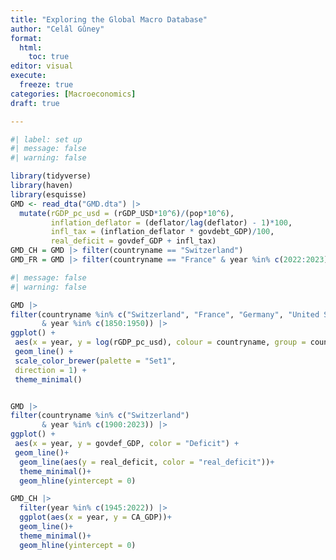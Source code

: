 ```yaml
---
title: "Exploring the Global Macro Database"
author: "Celâl Gûney"
format: 
  html:
    toc: true
editor: visual
execute: 
  freeze: true
categories: [Macroeconomics]
draft: true

---
```




```r
#| label: set up
#| message: false
#| warning: false

library(tidyverse)
library(haven)
library(esquisse)
GMD <- read_dta("GMD.dta") |> 
  mutate(rGDP_pc_usd = (rGDP_USD*10^6)/(pop*10^6),
         inflation_deflator = (deflator/lag(deflator) - 1)*100,
         infl_tax = (inflation_deflator * govdebt_GDP)/100,
         real_deficit = govdef_GDP + infl_tax)
GMD_CH = GMD |> filter(countryname == "Switzerland")
GMD_FR = GMD |> filter(countryname == "France" & year %in% c(2022:2023))
```


```r
#| message: false
#| warning: false

GMD |> 
filter(countryname %in% c("Switzerland", "France", "Germany", "United States", "United Kingdom")
       & year %in% c(1850:1950)) |> 
ggplot() +
 aes(x = year, y = log(rGDP_pc_usd), colour = countryname, group = countryname) +
 geom_line() +
 scale_color_brewer(palette = "Set1", 
 direction = 1) +
 theme_minimal()


GMD |> 
filter(countryname %in% c("Switzerland")
       & year %in% c(1900:2023)) |> 
ggplot() +
 aes(x = year, y = govdef_GDP, color = "Deficit") +
 geom_line()+
  geom_line(aes(y = real_deficit, color = "real_deficit"))+
  theme_minimal()+
  geom_hline(yintercept = 0)

GMD_CH |> 
  filter(year %in% c(1945:2022)) |> 
  ggplot(aes(x = year, y = CA_GDP))+
  geom_line()+
  theme_minimal()+
  geom_hline(yintercept = 0)

```


